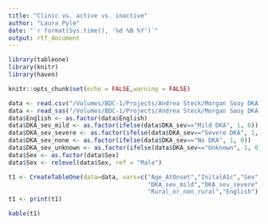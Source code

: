 ```yaml
---
title: "Clinic vs. active vs. inactive"
author: "Laura Pyle"
date: "`r format(Sys.time(), '%d %B %Y')`"
output: rtf_document
---
```


```r

library(tableone)
library(knitr)
library(haven)

knitr::opts_chunk$set(echo = FALSE,warning = FALSE)

```

```r
data <- read.csv("/Volumes/BDC-1/Projects/Andrea Steck/Morgan Sooy DKA update/table1.csv")
data <- read_sas("/Volumes/BDC-1/Projects/Andrea Steck/Morgan Sooy DKA update/table1.sas7bdat")
data$English <- as.factor(data$English)
data$DKA_sev_mild <- as.factor(ifelse(data$DKA_sev=="Mild DKA", 1, 0))
data$DKA_sev_severe <- as.factor(ifelse(data$DKA_sev=="Severe DKA", 1, 0))
data$DKA_sev_none <- as.factor(ifelse(data$DKA_sev=="No DKA", 1, 0))
data$DKA_sev_unknown <- as.factor(ifelse(data$DKA_sev=="Unknown", 1, 0))
data$Sex <- as.factor(data$Sex)
data$Sex <- relevel(data$Sex, ref = "Male")

t1 <- CreateTableOne(data=data, vars=c("Age_AtOnset","InitalA1c","Sex","race_eth","new_ins","DKA","DKA_sev",
                                       "DKA_sev_mild","DKA_sev_severe","DKA_sev_none","DKA_sev_unknown",
                                       "Rural_or_non_rural","English"), strata="active_inactive_clinic")
t1 <- print(t1)
```

```r
kable(t1)
```
